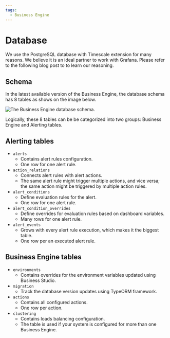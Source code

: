 ```yaml
---
tags:
  - Business Engine
---
```



# Database

We use the PostgreSQL database with Timescale extension for many reasons. We believe it is an ideal partner to work with Grafana.
Please refer to the following blog post to to learn our reasoning.

<BlogPost id="grafana-postgresql-20230123" />

## Schema

In the latest available version of the Business Engine, the database schema has 8 tables as shows on the image below.

<Image
  title="The Business Engine database schema."
  src="/img/big/business-engine/database-schema.png"
/>

Logically, these 8 tables can be be categorized into two groups: Business Engine and Alerting tables.

## Alerting tables

- `alerts`
  - Contains alert rules configuration.
  - One row for one alert rule.
- `action_relations`
  - Connects alert rules with alert actions.
  - The same alert rule might trigger multiple actions, and vice versa; the same action might be triggered by multiple action rules.
- `alert_conditions`
  - Define evaluation rules for the alert.
  - One row for one alert rule.
- `alert_condition_overrides`
  - Define overrides for evaluation rules based on dashboard variables.
  - Many rows for one alert rule.
- `alert_events`
  - Grows with every alert rule execution, which makes it the biggest table.
  - One row per an executed alert rule.

## Business Engine tables

- `environments`
  - Contains overrides for the environment variables updated using Business Studio.
- `migration`
  - Track the database version updates using TypeORM framework.
- `actions`
  - Contains all configured actions.
  - One row per action.
- `clustering`
  - Contains loads balancing configuration.
  - The table is used if your system is configured for more than one Business Engine.

